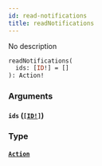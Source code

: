 ```yaml
---
id: read-notifications
title: readNotifications
---
```


No description

```graphql
readNotifications(
  ids: [ID!] = []
): Action!

```

### Arguments

#### `ids` ([`[ID!]`](/graphql/scalars/id))

### Type

#### [`Action`](/graphql/objects/action)
